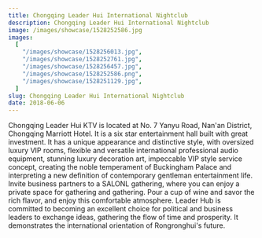 ```yaml
---
title: Chongqing Leader Hui International Nightclub
description: Chongqing Leader Hui International Nightclub
image: /images/showcase/1528252586.jpg
images:
  [
    "/images/showcase/1528256013.jpg",
    "/images/showcase/1528252761.jpg",
    "/images/showcase/1528256457.jpg",
    "/images/showcase/1528252586.png",
    "/images/showcase/1528251129.jpg",
  ]
slug: Chongqing Leader Hui International Nightclub
date: 2018-06-06
---
```


Chongqing Leader Hui KTV is located at No. 7 Yanyu Road, Nan'an District, Chongqing Marriott Hotel. It is a six star entertainment hall built with great investment. It has a unique appearance and distinctive style, with oversized luxury VIP rooms, flexible and versatile international professional audio equipment, stunning luxury decoration art, impeccable VIP style service concept, creating the noble temperament of Buckingham Palace and interpreting a new definition of contemporary gentleman entertainment life. Invite business partners to a SALONL gathering, where you can enjoy a private space for gathering and gathering. Pour a cup of wine and savor the rich flavor, and enjoy this comfortable atmosphere. Leader Hub is committed to becoming an excellent choice for political and business leaders to exchange ideas, gathering the flow of time and prosperity. It demonstrates the international orientation of Rongronghui's future.
